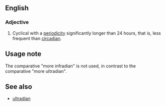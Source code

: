 ==English==
===Adjective===
{{en-adj|-}}

# Cyclical with a [[periodicity]] significantly longer than 24 hours, that is, less frequent than [[circadian]].

==Usage note==
The comparative "more infradian" is not used, in contrast to the comparative "more ultradian".

==See also==
* [[ultradian]]